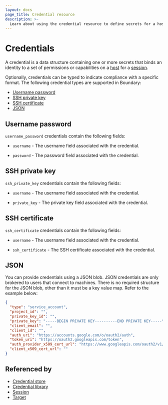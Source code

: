 ```yaml
---
layout: docs
page_title: Credential resource
description: >-
  Learn about using the credential resource to define secrets for a host. Understand username password, SSH private key, SSH certificate, and JSON credential types.
---
```


# Credentials

A credential is a data structure containing one or more secrets that binds an identity to a set of permissions or capabilities on a [host][] for a [session][].

Optionally, credentials can be typed to indicate compliance with a specific format.
The following credential types are supported in Boundary:

- [Username password](#username-password)
- [SSH private key](#ssh-private-key)
- [SSH certificate](#ssh-certificate)
- [JSON](#json)

## Username password

`username_password` credentials contain the following fields:

- `username` - The username field associated with the credential.

- `password` - The password field associated with the credential.

## SSH private key

`ssh_private_key` credentials contain the following fields:

- `username` - The username field associated with the credential.

- `private_key` - The private key field associated with the credential.

## SSH certificate

`ssh_certificate` credentials contain the following fields:

- `username` -  The username field associated with the credential.

- `ssh_certificate` - The SSH certificate associated with the credential.

## JSON

You can provide credentials using a JSON blob.
JSON credentials are only brokered to users that connect to machines.
There is no required structure for the JSON blob, other than it must be a key value map.
Refer to the example below:

<CodeBlockConfig heading="JSON credentials blob example">

```JSON
{
  "type": "service_account",
  "project_id": "",
  "private_key_id": "",
  "private_key": "-----BEGIN PRIVATE KEY----------END PRIVATE KEY-----\n",
  "client_email": "",
  "client_id": "",
  "auth_uri": "https://accounts.google.com/o/oauth2/auth",
  "token_uri": "https://oauth2.googleapis.com/token",
  "auth_provider_x509_cert_url": "https://www.googleapis.com/oauth2/v1/certs",
  "client_x509_cert_url": ""
}
```

</CodeBlockConfig>

## Referenced by

- [Credential store][]
- [Credential library][]
- [Session][]
- [Target][]

[credential library]: /boundary/docs/domain-model/credential-libraries
[credential libraries]: /boundary/docs/domain-model/credential-libraries
[credential store]: /boundary/docs/domain-model/credential-stores
[credential stores]: /boundary/docs/domain-model/credential-stores
[host]: /boundary/docs/domain-model/hosts
[session]: /boundary/docs/domain-model/sessions
[target]: /boundary/docs/domain-model/targets

